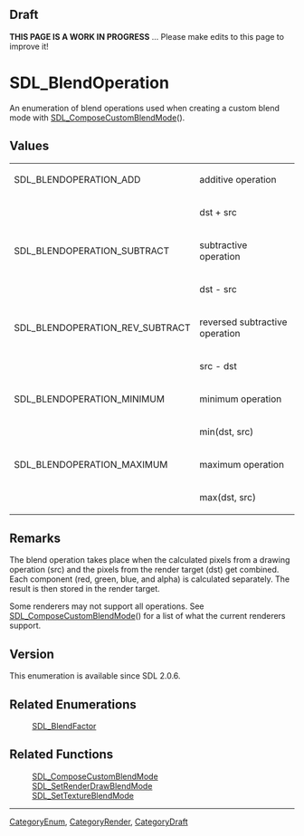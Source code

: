 == Draft ==

'''THIS PAGE IS A WORK IN PROGRESS''' ... Please make edits to this page to improve it!


= SDL_BlendOperation =
An enumeration of blend operations used when creating a custom blend mode with [[SDL_ComposeCustomBlendMode]]().


== Values ==
{|
|SDL_BLENDOPERATION_ADD
|additive operation
|-
| 
|dst + src
|-
|SDL_BLENDOPERATION_SUBTRACT
|subtractive operation
|-
| 
|dst - src
|-
|SDL_BLENDOPERATION_REV_SUBTRACT
|reversed subtractive operation
|-
| 
|src - dst
|-
|SDL_BLENDOPERATION_MINIMUM
|minimum operation
|-
| 
|min(dst, src)
|-
|SDL_BLENDOPERATION_MAXIMUM
|maximum operation
|-
| 
|max(dst, src)
|}

== Remarks ==

The blend operation takes place when the calculated pixels from a drawing operation (src) and the pixels from the render target (dst) get combined. Each component (red, green, blue, and alpha) is calculated separately. The result is then stored in the render target.

Some renderers may not support all operations. See [[SDL_ComposeCustomBlendMode]]() for a list of what the current renderers support.

== Version ==

This enumeration is available since SDL 2.0.6.

== Related Enumerations ==
:[[SDL_BlendFactor]]

== Related Functions ==
:[[SDL_ComposeCustomBlendMode]]
:[[SDL_SetRenderDrawBlendMode]]
:[[SDL_SetTextureBlendMode]]

----
[[CategoryEnum]], [[CategoryRender]], [[CategoryDraft]]

<!-- #Actually from the SDL_blendmode.h header which does not have it's own category in this wiki. -->
